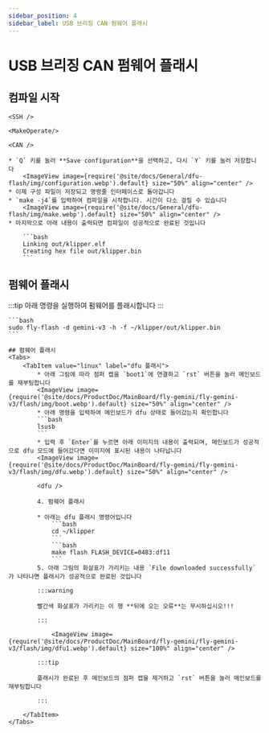 ```yaml
---
sidebar_position: 4
sidebar_label: USB 브리징 CAN 펌웨어 플래시
---
```




# USB 브리징 CAN 펌웨어 플래시

## 컴파일 시작

    <SSH />

    <MakeOperate/>

    <CAN />

    * `Q` 키를 눌러 **Save configuration**을 선택하고, 다시 `Y` 키를 눌러 저장합니다
        <ImageView image={require('@site/docs/General/dfu-flash/img/configuration.webp').default} size="50%" align="center" />
    * 이제 구성 파일이 저장되고 명령줄 인터페이스로 돌아갑니다
    * `make -j4`를 입력하여 컴파일을 시작합니다. 시간이 다소 걸릴 수 있습니다
        <ImageView image={require('@site/docs/General/dfu-flash/img/make.webp').default} size="50%" align="center" />
    * 마지막으로 아래 내용이 출력되면 컴파일이 성공적으로 완료된 것입니다

        ```bash
        Linking out/klipper.elf
        Creating hex file out/klipper.bin
        ```


## 펌웨어 플래시

:::tip
아래 명령을 실행하여 펌웨어를 플래시합니다
:::

    ```bash
    sudo fly-flash -d gemini-v3 -h -f ~/klipper/out/klipper.bin
    ```

    ## 펌웨어 플래시
    <Tabs>
        <TabItem value="linux" label="dfu 플래시">
            * 아래 그림에 따라 점퍼 캡을 `boot1`에 연결하고 `rst` 버튼을 눌러 메인보드를 재부팅합니다
            <ImageView image={require('@site/docs/ProductDoc/MainBoard/fly-gemini/fly-gemini-v3/flash/img/boot.webp').default} size="50%" align="center" />
            * 아래 명령을 입력하여 메인보드가 dfu 상태로 들어갔는지 확인합니다
            ```bash
            lsusb
            ```
            * 입력 후 `Enter`를 누르면 아래 이미지의 내용이 출력되며, 메인보드가 성공적으로 dfu 모드에 들어갔다면 이미지에 표시된 내용이 나타납니다
            <ImageView image={require('@site/docs/ProductDoc/MainBoard/fly-gemini/fly-gemini-v3/flash/img/dfu.webp').default} size="50%" align="center" />
           
            <dfu />

            4. 펌웨어 플래시

            * 아래는 dfu 플래시 명령어입니다
                ```bash
                cd ~/klipper
                ```
                ```bash
                make flash FLASH_DEVICE=0483:df11
                ```
            5. 아래 그림의 화살표가 가리키는 내용 `File downloaded successfully`가 나타나면 플래시가 성공적으로 완료된 것입니다

            :::warning

            빨간색 화살표가 가리키는 이 행 **뒤에 오는 오류**는 무시하십시오!!!

            :::

                <ImageView image={require('@site/docs/ProductDoc/MainBoard/fly-gemini/fly-gemini-v3/flash/img/dfu1.webp').default} size="100%" align="center" />

            :::tip

            플래시가 완료된 후 메인보드의 점퍼 캡을 제거하고 `rst` 버튼을 눌러 메인보드를 재부팅합니다

            :::

        </TabItem>
    </Tabs>